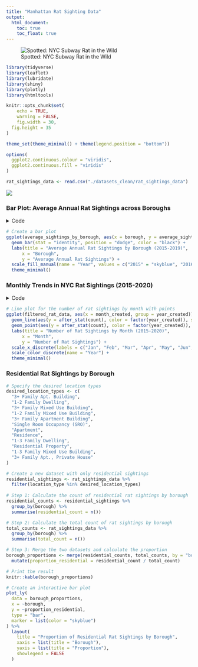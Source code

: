 ```yaml
---
title: "Manhattan Rat Sighting Data"
output: 
  html_document:
    toc: true
    toc_float: true
---
```


![Spotted: NYC Subway Rat in the Wild](images/rat.jpeg)

```r
library(tidyverse)
library(leaflet)
library(lubridate)
library(shiny)
library(plotly)
library(htmltools)

knitr::opts_chunk$set(
    echo = TRUE,
    warning = FALSE,
    fig.width = 30, 
  fig.height = 35
)

theme_set(theme_minimal() + theme(legend.position = "bottom"))

options(
  ggplot2.continuous.colour = "viridis",
  ggplot2.continuous.fill = "viridis"
)

rat_sightings_data <- read.csv("./datasets_clean/rat_sightings_data")

```

![](https://www.cbc.ca/natureofthings/content/images/CBC_Rat_City_FA_Horizontal_1920.jpg)


### Bar Plot: Average Annual Rat Sightings across Boroughs 
<details>
  <summary>Code</summary>
```r
# Filter data for the years 2015-2019
barplot_rat_data <- rat_sightings_data %>%
  filter(year_created >= 2015 & year_created <= 2019)

# Calculate the average annual rat sightings by borough
average_sightings_by_borough <- barplot_rat_data %>%
  group_by(year_created, borough) %>%
  summarise(average_sightings = n() / length(unique(month_created)))

# Create a bar plot
ggplot(average_sightings_by_borough, aes(x = borough, y = average_sightings, fill = factor(year_created))) +
  geom_bar(stat = "identity", position = "dodge", color = "black") +
  labs(title = "Average Annual Rat Sightings by Borough (2015-2019)",
      x = "Borough",
      y = "Average Annual Rat Sightings") +
  scale_fill_manual(name = "Year", values = c("2015" = "skyblue", "2016" = "orange", "2017" = "pink", "2018" = "purple", "2019" = "red")) +
  theme_minimal()
```
</details>

```r
# Create a bar plot
ggplot(average_sightings_by_borough, aes(x = borough, y = average_sightings, fill = factor(year_created))) +
  geom_bar(stat = "identity", position = "dodge", color = "black") +
  labs(title = "Average Annual Rat Sightings by Borough (2015-2019)",
      x = "Borough",
      y = "Average Annual Rat Sightings") +
  scale_fill_manual(name = "Year", values = c("2015" = "skyblue", "2016" = "orange", "2017" = "pink", "2018" = "purple", "2019" = "red")) +
  theme_minimal()
```



### Monthly Trends in NYC Rat Sightings (2015-2020) 
<details>
  <summary>Code</summary>
```r
# Filter data for the years 2015-2019
filtered_rat_data <- rat_sightings_data %>%
  filter(year_created >= 2015 & year_created <= 2019)

# Line plot for the number of rat sightings by month with points
ggplot(filtered_rat_data, aes(x = month_created, group = year_created)) +
  geom_line(aes(y = after_stat(count), color = factor(year_created)), stat = "count") +
  geom_point(aes(y = after_stat(count), color = factor(year_created)), stat = "count", size = 2) +
  labs(title = "Number of Rat Sightings by Month (2015-2020)",
      x = "Month",
      y = "Number of Rat Sightings") +
  scale_x_discrete(labels = c("Jan", "Feb", "Mar", "Apr", "May", "Jun", "Jul", "Aug", "Sep", "Oct", "Nov", "Dec")) +
  scale_color_discrete(name = "Year") +
  theme_minimal()

```
</details>

```r
# Line plot for the number of rat sightings by month with points
ggplot(filtered_rat_data, aes(x = month_created, group = year_created)) +
  geom_line(aes(y = after_stat(count), color = factor(year_created)), stat = "count") +
  geom_point(aes(y = after_stat(count), color = factor(year_created)), stat = "count", size = 2) +
  labs(title = "Number of Rat Sightings by Month (2015-2020)",
      x = "Month",
      y = "Number of Rat Sightings") +
  scale_x_discrete(labels = c("Jan", "Feb", "Mar", "Apr", "May", "Jun", "Jul", "Aug", "Sep", "Oct", "Nov", "Dec")) +
  scale_color_discrete(name = "Year") +
  theme_minimal() 
```


### Residential Rat Sightings by Borough
```r
# Specify the desired location types
desired_location_types <- c(
  "3+ Family Apt. Building", 
  "1-2 Family Dwelling", 
  "3+ Family Mixed Use Building", 
  "1-2 Family Mixed Use Building", 
  "3+ Family Apartment Building", 
  "Single Room Occupancy (SRO)", 
  "Apartment", 
  "Residence", 
  "1-3 Family Dwelling",
  "Residential Property",
  "1-3 Family Mixed Use Building",
  "3+ Family Apt., Private House"
)

# Create a new dataset with only residential sightings
residential_sightings <- rat_sightings_data %>%
  filter(location_type %in% desired_location_types)
  
# Step 1: Calculate the count of residential rat sightings by borough
residential_counts <- residential_sightings %>%
  group_by(borough) %>%
  summarise(residential_count = n())

# Step 2: Calculate the total count of rat sightings by borough
total_counts <- rat_sightings_data %>%
  group_by(borough) %>%
  summarise(total_count = n())

# Step 3: Merge the two datasets and calculate the proportion
borough_proportions <- merge(residential_counts, total_counts, by = "borough", all.x = TRUE) %>%
  mutate(proportion_residential = residential_count / total_count)

# Print the result
knitr::kable(borough_proportions)

# Create an interactive bar plot
plot_ly(
  data = borough_proportions,
  x = ~borough,
  y = ~proportion_residential,
  type = "bar",
  marker = list(color = "skyblue")
) %>%
  layout(
    title = "Proportion of Residential Rat Sightings by Borough",
    xaxis = list(title = "Borough"),
    yaxis = list(title = "Proportion"),
    showlegend = FALSE
  )

```


